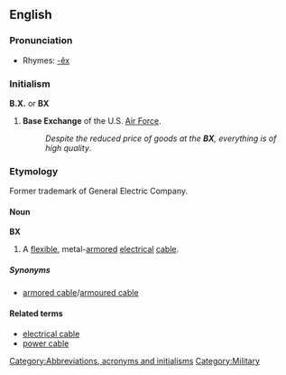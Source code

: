 {{see|Bx}}
==English==

===Pronunciation===
* Rhymes: [[Rhymes:English:-ěx|-ěx]]

===Initialism===
'''B.X.''' or '''BX'''

# '''Base Exchange''' of the U.S. [[Air Force]].
#: ''Despite the reduced price of goods at the '''BX''', everything is of high quality''.

===Etymology===
Former trademark of General Electric Company.

====Noun====
{{rfc-level|Noun at L4+ not in L3 Ety section}}
'''BX'''
# A [[flexible]], metal-[[armored]] [[electrical]] [[cable]].

=====Synonyms=====
* [[armored cable]]/[[armoured cable]]

====Related terms====
* [[electrical cable]]
* [[power cable]]

[[Category:Abbreviations, acronyms and initialisms]]
[[Category:Military]]